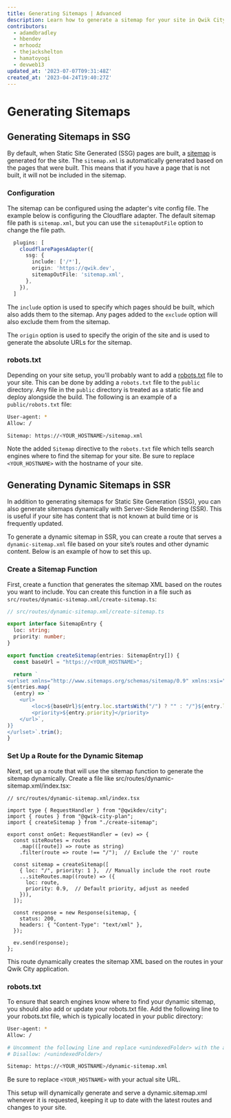 ```yaml
---
title: Generating Sitemaps | Advanced
description: Learn how to generate a sitemap for your site in Qwik City.
contributors:
  - adamdbradley
  - hbendev
  - mrhoodz
  - thejackshelton
  - hamatoyogi
  - devweb13
updated_at: '2023-07-07T09:31:48Z'
created_at: '2023-04-24T19:40:27Z'
---
```


# Generating Sitemaps

## Generating Sitemaps in SSG

By default, when Static Site Generated (SSG) pages are built, a [sitemap](https://en.wikipedia.org/wiki/Sitemaps) is generated for the site. The `sitemap.xml` is automatically generated based on the pages that were built. This means that if you have a page that is not built, it will not be included in the sitemap.

### Configuration

The sitemap can be configured using the adapter's vite config file. The example below is configuring the Cloudflare adapter. The default sitemap file path is `sitemap.xml`, but you can use the `sitemapOutFile` option to change the file path. 

```ts
  plugins: [
    cloudflarePagesAdapter({
      ssg: {
        include: ['/*'],
        origin: 'https://qwik.dev',
        sitemapOutFile: 'sitemap.xml',
      },
    }),
  ]
```

The `include` option is used to specify which pages should be built, which also adds them to the sitemap. Any pages added to the `exclude` option will also exclude them from the sitemap. 

The `origin` option is used to specify the origin of the site and is used to generate the absolute URLs for the sitemap.

### robots.txt

Depending on your site setup, you'll probably want to add a [robots.txt](https://en.wikipedia.org/wiki/Robots.txt) file to your site. This can be done by adding a `robots.txt` file to the `public` directory. Any file in the `public` directory is treated as a static file and deploy alongside the build. The following is an example of a `public/robots.txt` file:

```bash
User-agent: *
Allow: /

Sitemap: https://<YOUR_HOSTNAME>/sitemap.xml
```

Note the added `Sitemap` directive to the `robots.txt` file which tells search engines where to find the sitemap for your site. Be sure to replace `<YOUR_HOSTNAME>` with the hostname of your site.

## Generating Dynamic Sitemaps in SSR

In addition to generating sitemaps for Static Site Generation (SSG), you can also generate sitemaps dynamically with Server-Side Rendering (SSR). This is useful if your site has content that is not known at build time or is frequently updated.

To generate a dynamic sitemap in SSR, you can create a route that serves a `dynamic-sitemap.xml` file based on your site’s routes and other dynamic content. Below is an example of how to set this up.

### Create a Sitemap Function

First, create a function that generates the sitemap XML based on the routes you want to include. You can create this function in a file such as `src/routes/dynamic-sitemap.xml/create-sitemap.ts`:

```typescript
// src/routes/dynamic-sitemap.xml/create-sitemap.ts

export interface SitemapEntry {
  loc: string;
  priority: number;
}

export function createSitemap(entries: SitemapEntry[]) {
  const baseUrl = "https://<YOUR_HOSTNAME>";

  return `
<urlset xmlns="http://www.sitemaps.org/schemas/sitemap/0.9" xmlns:xsi="http://www.w3.org/2001/XMLSchema-instance" xsi:schemaLocation="http://www.sitemaps.org/schemas/sitemap/0.9 http://www.sitemaps.org/schemas/sitemap/0.9/sitemap.xsd">
${entries.map(
  (entry) => `
    <url>
        <loc>${baseUrl}${entry.loc.startsWith("/") ? "" : "/"}${entry.loc}</loc>
        <priority>${entry.priority}</priority>
    </url>`,
)}
</urlset>`.trim();
}
```

### Set Up a Route for the Dynamic Sitemap

Next, set up a route that will use the sitemap function to generate the sitemap dynamically. Create a file like src/routes/dynamic-sitemap.xml/index.tsx:

```tsx
// src/routes/dynamic-sitemap.xml/index.tsx

import type { RequestHandler } from "@qwikdev/city";
import { routes } from "@qwik-city-plan";
import { createSitemap } from "./create-sitemap";

export const onGet: RequestHandler = (ev) => {
  const siteRoutes = routes
    .map(([route]) => route as string)
    .filter(route => route !== "/");  // Exclude the '/' route

  const sitemap = createSitemap([
    { loc: "/", priority: 1 },  // Manually include the root route
    ...siteRoutes.map((route) => ({
      loc: route,
      priority: 0.9,  // Default priority, adjust as needed
    })),
  ]);

  const response = new Response(sitemap, {
    status: 200,
    headers: { "Content-Type": "text/xml" },
  });

  ev.send(response);
};
```

This route dynamically creates the sitemap XML based on the routes in your Qwik City application.

### robots.txt

To ensure that search engines know where to find your dynamic sitemap, you should also add or update your robots.txt file. Add the following line to your robots.txt file, which is typically located in your public directory:


```bash
User-agent: *
Allow: /

# Uncomment the following line and replace <unindexedFolder> with the actual folder name you want to disallow
# Disallow: /<unindexedFolder>/

Sitemap: https://<YOUR_HOSTNAME>/dynamic-sitemap.xml
```

Be sure to replace `<YOUR_HOSTNAME>` with your actual site URL.

This setup will dynamically generate and serve a dynamic.sitemap.xml whenever it is requested, keeping it up to date with the latest routes and changes to your site.
